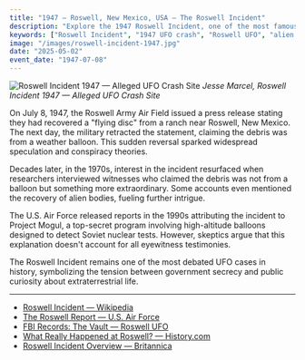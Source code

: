 ```yaml
---
title: "1947 — Roswell, New Mexico, USA — The Roswell Incident"
description: "Explore the 1947 Roswell Incident, one of the most famous and controversial UFO cases involving an alleged crash and government cover-up."
keywords: ["Roswell Incident", "1947 UFO crash", "Roswell UFO", "alien bodies", "government cover-up", "UFO history", "New Mexico UFO", "Roswell conspiracy", "UFO crash site", "Roswell military"]
image: "/images/roswell-incident-1947.jpg"
date: "2025-05-02"
event_date: "1947-07-08"
---
```


![Roswell Incident 1947 — Alleged UFO Crash Site](/images/roswell-incident-1947.jpg)
*Jesse Marcel, Roswell Incident 1947 — Alleged UFO Crash Site*

On July 8, 1947, the Roswell Army Air Field issued a press release stating they had recovered a "flying disc" from a ranch near Roswell, New Mexico. The next day, the military retracted the statement, claiming the debris was from a weather balloon. This sudden reversal sparked widespread speculation and conspiracy theories.

Decades later, in the 1970s, interest in the incident resurfaced when researchers interviewed witnesses who claimed the debris was not from a balloon but something more extraordinary. Some accounts even mentioned the recovery of alien bodies, fueling further intrigue.

The U.S. Air Force released reports in the 1990s attributing the incident to Project Mogul, a top-secret program involving high-altitude balloons designed to detect Soviet nuclear tests. However, skeptics argue that this explanation doesn't account for all eyewitness testimonies.

The Roswell Incident remains one of the most debated UFO cases in history, symbolizing the tension between government secrecy and public curiosity about extraterrestrial life.

---

- [Roswell Incident — Wikipedia](https://en.wikipedia.org/wiki/Roswell_UFO_incident)
- [The Roswell Report — U.S. Air Force](https://www.af.mil/The-Roswell-Report/)
- [FBI Records: The Vault — Roswell UFO](https://vault.fbi.gov/Roswell%20UFO)
- [What Really Happened at Roswell? — History.com](https://www.history.com/articles/roswell-ufo-aliens-what-happened)
- [Roswell Incident Overview — Britannica](https://www.britannica.com/event/Roswell-incident)

